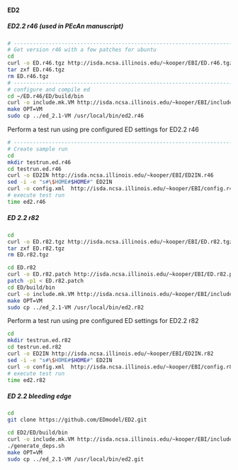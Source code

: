 #### ED2

##### ED2.2 r46 (used in PEcAn manuscript)

```bash
# ----------------------------------------------------------------------
# Get version r46 with a few patches for ubuntu
cd
curl -o ED.r46.tgz http://isda.ncsa.illinois.edu/~kooper/EBI/ED.r46.tgz
tar zxf ED.r46.tgz
rm ED.r46.tgz
# ----------------------------------------------------------------------
# configure and compile ed
cd ~/ED.r46/ED/build/bin
curl -o include.mk.VM http://isda.ncsa.illinois.edu/~kooper/EBI/include.mk.opt.`uname -s`
make OPT=VM
sudo cp ../ed_2.1-VM /usr/local/bin/ed2.r46
```

Perform a test run using pre configured ED settings for ED2.2 r46

```bash
# ----------------------------------------------------------------------
# Create sample run
cd
mkdir testrun.ed.r46
cd testrun.ed.r46
curl -o ED2IN http://isda.ncsa.illinois.edu/~kooper/EBI/ED2IN.r46
sed -i -e "s#\$HOME#$HOME#" ED2IN
curl -o config.xml  http://isda.ncsa.illinois.edu/~kooper/EBI/config.r46.xml
# execute test run
time ed2.r46
```

##### ED 2.2 r82

```bash
cd
curl -o ED.r82.tgz http://isda.ncsa.illinois.edu/~kooper/EBI/ED.r82.tgz
tar zxf ED.r82.tgz
rm ED.r82.tgz

cd ED.r82
curl -o ED.r82.patch http://isda.ncsa.illinois.edu/~kooper/EBI/ED.r82.patch
patch -p1 < ED.r82.patch
cd ED/build/bin
curl -o include.mk.VM http://isda.ncsa.illinois.edu/~kooper/EBI/include.mk.opt.`uname -s`
make OPT=VM
sudo cp ../ed_2.1-VM /usr/local/bin/ed2.r82
```

Perform a test run using pre configured ED settings for ED2.2 r82

```bash
cd
mkdir testrun.ed.r82
cd testrun.ed.r82
curl -o ED2IN http://isda.ncsa.illinois.edu/~kooper/EBI/ED2IN.r82
sed -i -e "s#\$HOME#$HOME#" ED2IN
curl -o config.xml  http://isda.ncsa.illinois.edu/~kooper/EBI/config.r82.xml
# execute test run
time ed2.r82
```

##### ED 2.2 bleeding edge

```bash
cd
git clone https://github.com/EDmodel/ED2.git

cd ED2/ED/build/bin
curl -o include.mk.VM http://isda.ncsa.illinois.edu/~kooper/EBI/include.mk.opt.`uname -s`
./generate_deps.sh
make OPT=VM
sudo cp ../ed_2.1-VM /usr/local/bin/ed2.git
```

